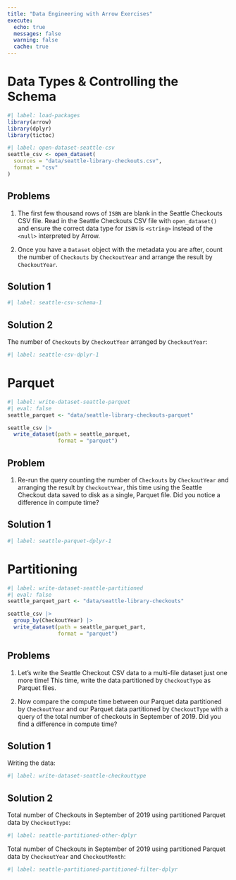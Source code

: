 ```yaml
---
title: "Data Engineering with Arrow Exercises"
execute:
  echo: true
  messages: false
  warning: false
  cache: true
---
```


# Data Types & Controlling the Schema

```r
#| label: load-packages
library(arrow)
library(dplyr)
library(tictoc)
```

```r
#| label: open-dataset-seattle-csv
seattle_csv <- open_dataset(
  sources = "data/seattle-library-checkouts.csv",
  format = "csv"
)
```


## Problems

1.  The first few thousand rows of `ISBN` are blank in the Seattle Checkouts CSV file. Read in the Seattle Checkouts CSV file with `open_dataset()` and ensure the correct data type for `ISBN` is `<string>` instead of the `<null>` interpreted by Arrow.

2.  Once you have a `Dataset` object with the metadata you are after, count the number of `Checkouts` by `CheckoutYear` and arrange the result by `CheckoutYear`.

## Solution 1

```r
#| label: seattle-csv-schema-1

```

## Solution 2

The number of `Checkouts` by `CheckoutYear` arranged by `CheckoutYear`:

```r
#| label: seattle-csv-dplyr-1

```


# Parquet

```r
#| label: write-dataset-seattle-parquet
#| eval: false
seattle_parquet <- "data/seattle-library-checkouts-parquet"

seattle_csv |>
  write_dataset(path = seattle_parquet,
                format = "parquet")
```


## Problem

1.  Re-run the query counting the number of `Checkouts` by `CheckoutYear` and arranging the result by `CheckoutYear`, this time using the Seattle Checkout data saved to disk as a single, Parquet file. Did you notice a difference in compute time?

## Solution 1

```r
#| label: seattle-parquet-dplyr-1

```


# Partitioning

```r
#| label: write-dataset-seattle-partitioned
#| eval: false
seattle_parquet_part <- "data/seattle-library-checkouts"

seattle_csv |>
  group_by(CheckoutYear) |>
  write_dataset(path = seattle_parquet_part,
                format = "parquet")
```


## Problems

1.  Let's write the Seattle Checkout CSV data to a multi-file dataset just one more time! This time, write the data partitioned by `CheckoutType` as Parquet files.

2.  Now compare the compute time between our Parquet data partitioned by `CheckoutYear` and our Parquet data partitioned by `CheckoutType` with a query of the total number of checkouts in September of 2019. Did you find a difference in compute time?

## Solution 1

Writing the data:

```r
#| label: write-dataset-seattle-checkouttype

```

## Solution 2

Total number of Checkouts in September of 2019 using partitioned Parquet data by `CheckoutType`:

```r
#| label: seattle-partitioned-other-dplyr

```

Total number of Checkouts in September of 2019 using partitioned Parquet data by `CheckoutYear` and `CheckoutMonth`:

```r
#| label: seattle-partitioned-partitioned-filter-dplyr

```

